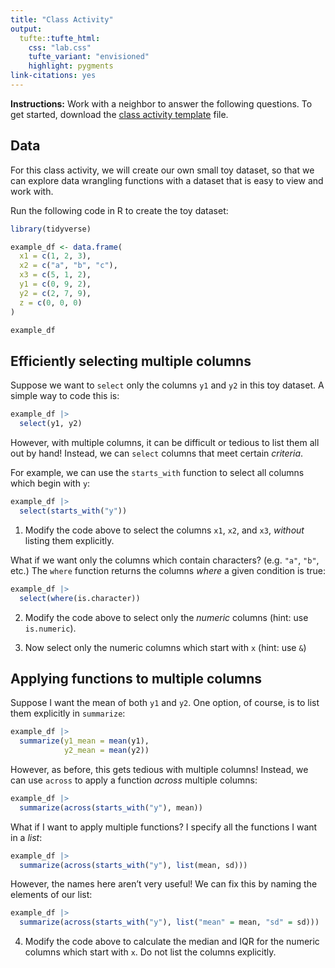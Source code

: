 ```yaml
---
title: "Class Activity"
output: 
  tufte::tufte_html:
    css: "lab.css"
    tufte_variant: "envisioned"
    highlight: pygments
link-citations: yes
---
```


**Instructions:** Work with a neighbor to answer the following questions. To get started, download the [class activity template](https://sta279-f23.github.io/class_activities/ca_lecture_13_template.qmd) file.

## Data

For this class activity, we will create our own small toy dataset, so that we can explore data wrangling functions with a dataset that is easy to view and work with.

Run the following code in R to create the toy dataset:

```r
library(tidyverse)

example_df <- data.frame(
  x1 = c(1, 2, 3),
  x2 = c("a", "b", "c"),
  x3 = c(5, 1, 2),
  y1 = c(0, 9, 2),
  y2 = c(2, 7, 9),
  z = c(0, 0, 0)
)

example_df
```

## Efficiently selecting multiple columns

Suppose we want to `select` only the columns `y1` and `y2` in this toy dataset. A simple way to code this is:

```r
example_df |>
  select(y1, y2)
```

However, with multiple columns, it can be difficult or tedious to list them all out by hand! Instead, we can `select` columns that meet certain *criteria*.

For example, we can use the `starts_with` function to select all columns which begin with `y`:

```r
example_df |>
  select(starts_with("y"))
```


1. Modify the code above to select the columns `x1`, `x2`, and `x3`, *without* listing them explicitly.

What if we want only the columns which contain characters? (e.g. `"a"`, `"b"`, etc.) The `where` function returns the columns *where* a given condition is true:

```r
example_df |>
  select(where(is.character))
```
2. Modify the code above to select only the *numeric* columns (hint: use `is.numeric`).

3. Now select only the numeric columns which start with `x` (hint: use `&`)

## Applying functions to multiple columns

Suppose I want the mean of both `y1` and `y2`. One option, of course, is to list them explicitly in `summarize`:

```r
example_df |>
  summarize(y1_mean = mean(y1),
            y2_mean = mean(y2))
```
However, as before, this gets tedious with multiple columns! Instead, we can use `across` to apply a function *across* multiple columns:

```r
example_df |>
  summarize(across(starts_with("y"), mean))
```
What if I want to apply multiple functions? I specify all the functions I want in a *list*:

```r
example_df |>
  summarize(across(starts_with("y"), list(mean, sd)))
```
However, the names here aren't very useful! We can fix this by naming the elements of our list:

```r
example_df |>
  summarize(across(starts_with("y"), list("mean" = mean, "sd" = sd)))
```

4. Modify the code above to calculate the median and IQR for the numeric columns which start with `x`. Do not list the columns explicitly.
